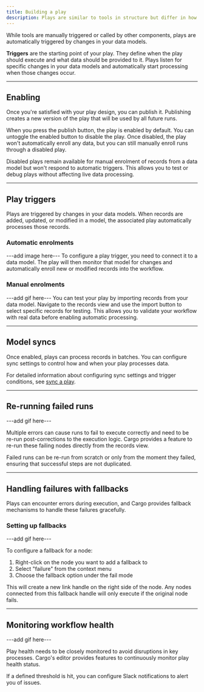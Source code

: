 ```yaml
---
title: Building a play
description: Plays are similar to tools in structure but differ in how they're executed
---
```


While tools are manually triggered or called by other components, plays are automatically triggered by changes in your data models.

**Triggers** are the starting point of your play. They define when the play should execute and what data should be provided to it. Plays listen for specific changes in your data models and automatically start processing when those changes occur.

---

## Enabling

Once you're satisfied with your play design, you can publish it. Publishing creates a new version of the play that will be used by all future runs.

When you press the publish button, the play is enabled by default. You can untoggle the enabled button to disable the play. Once disabled, the play won't automatically enroll any data, but you can still manually enroll runs through a disabled play.

Disabled plays remain available for manual enrolment of records from a data model but won't respond to automatic triggers. This allows you to test or debug plays without affecting live data processing.

---

## Play triggers

Plays are triggered by changes in your data models. When records are added, updated, or modified in a model, the associated play automatically processes those records.

### Automatic enrolments
---add image here---
To configure a play trigger, you need to connect it to a data model. The play will then monitor that model for changes and automatically enroll new or modified records into the workflow. 

### Manual enrolments
---add gif here---
You can test your play by importing records from your data model. Navigate to the records view and use the import button to select specific records for testing. This allows you to validate your workflow with real data before enabling automatic processing.

---

## Model syncs

Once enabled, plays can process records in batches. You can configure sync settings to control how and when your play processes data.

For detailed information about configuring sync settings and trigger conditions, see [sync a play](/reference/plays/sync-a-play).

---

## Re-running failed runs
---add gif here---

Multiple errors can cause runs to fail to execute correctly and need to be re-run post-corrections to the execution logic. Cargo provides a feature to re-run these failing nodes directly from the records view.

Failed runs can be re-run from scratch or only from the moment they failed, ensuring that successful steps are not duplicated.

---

## Handling failures with fallbacks

Plays can encounter errors during execution, and Cargo provides fallback mechanisms to handle these failures gracefully.

### Setting up fallbacks
---add gif here---

To configure a fallback for a node:

1. Right-click on the node you want to add a fallback to
2. Select "failure" from the context menu
3. Choose the fallback option under the fail mode

This will create a new link handle on the right side of the node. Any nodes connected from this fallback handle will only execute if the original node fails.

---

## Monitoring workflow health
---add gif here---

Play health needs to be closely monitored to avoid disruptions in key processes. Cargo's editor provides features to continuously monitor play health status.

If a defined threshold is hit, you can configure Slack notifications to alert you of issues.

